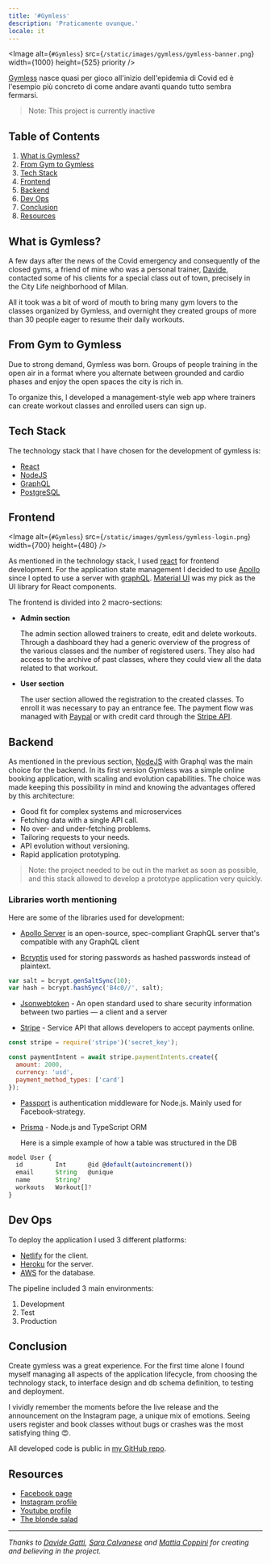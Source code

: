 ```yaml
---
title: '#Gymless'
description: 'Praticamente ovunque.'
locale: it
---
```


<Image
  alt={`#Gymless`}
  src={`/static/images/gymless/gymless-banner.png`}
  width={1000}
  height={525}
  priority
/>

[Gymless](https://www.facebook.com/Gymlessitalia/) nasce quasi per gioco all'inizio dell'epidemia di Covid ed è l'esempio più concreto di come andare avanti quando tutto sembra fermarsi.

> Note: This project is currently inactive

## Table of Contents

1.  [What is Gymless?](/projects/gymless#what-is-gymless)
2.  [From Gym to Gymless](/projects/gymless#from-gym-to-gymless)
3.  [Tech Stack](/projects/gymless#tech-stack)
4.  [Frontend](/projects/gymless#frontend)
5.  [Backend](/projects/gymless#backend)
6.  [Dev Ops](/projects/gymless#dev-ops)
7.  [Conclusion](/projects/gymless#conclusion)
8.  [Resources](/projects/gymless#resources)

## What is Gymless?

A few days after the news of the Covid emergency and consequently of the closed gyms, a friend of mine who was a personal trainer,
[Davide](https://www.instagram.com/davidegattitrainer/), contacted some of his clients for a special class out of town,
precisely in the City Life neighborhood of Milan.

All it took was a bit of word of mouth to bring many gym lovers to the classes
organized by Gymless, and overnight they created groups of more than 30 people eager to resume their daily workouts.

## From Gym to Gymless

Due to strong demand, Gymless was born. Groups of people training in the open air in a format where you alternate between grounded
and cardio phases and enjoy the open spaces the city is rich in.

To organize this, I developed a management-style web app where trainers can
create workout classes and enrolled users can sign up.

## Tech Stack

The technology stack that I have chosen for the development of gymless is:

- [React](https://it.reactjs.org/)
- [NodeJS](https://nodejs.org/it/)
- [GraphQL](https://graphql.org/)
- [PostgreSQL](https://www.postgresql.org/)

## Frontend

<Image
  alt={`#Gymless`}
  src={`/static/images/gymless/gymless-login.png`}
  width={700}
  height={480}
/>

As mentioned in the technology stack, I used [react](https://it.reactjs.org/) for frontend development.
For the application state management I decided to use [Apollo](https://www.apollographql.com/)
since I opted to use a server with [graphQL](https://graphql.org/). [Material UI](https://mui.com/) was my pick as the UI
library for React components.

The frontend is divided into 2 macro-sections:

- **Admin section**

  The admin section allowed trainers to create, edit and delete workouts. Through a dashboard they had a generic overview
  of the progress of the various classes and the number of registered users. They also had access to the archive of past classes,
  where they could view all the data related to that workout.

- **User section**

  The user section allowed the registration to the created classes.
  To enroll it was necessary to pay an entrance fee. The payment flow was managed with [Paypal](https://www.paypal.com/)
  or with credit card through the [Stripe API](https://stripe.com/).

## Backend

As mentioned in the previous section, [NodeJS](https://nodejs.org/it/) with Graphql was the main choice for the backend. In its first version Gymless
was a simple online booking application, with scaling and evolution capabilities.
The choice was made keeping this possibility in mind and knowing the advantages offered by this architecture:

- Good fit for complex systems and microservices
- Fetching data with a single API call.
- No over- and under-fetching problems.
- Tailoring requests to your needs.
- API evolution without versioning.
- Rapid application prototyping.

> Note: the project needed to be out in the market as soon as possible, and this stack allowed to develop a prototype application very quickly.

### Libraries worth mentioning

Here are some of the libraries used for development:

- [Apollo Server](https://www.apollographql.com/docs/apollo-server/)
  is an open-source, spec-compliant GraphQL server that's compatible with any GraphQL client

- [Bcryptjs](https://www.npmjs.com/package/bcryptjs)
  used for storing passwords as hashed passwords instead of plaintext.

```jsx
var salt = bcrypt.genSaltSync(10);
var hash = bcrypt.hashSync('B4c0//', salt);
```

- [Jsonwebtoken](https://www.npmjs.com/package/jsonwebtoken) -
  An open standard used to share security information between two parties — a client and a server

- [Stripe](https://stripe.com/) -
  Service API that allows developers to accept payments online.

```js
const stripe = require('stripe')('secret_key');

const paymentIntent = await stripe.paymentIntents.create({
  amount: 2000,
  currency: 'usd',
  payment_method_types: ['card']
});
```

- [Passport](https://www.passportjs.org/) is authentication middleware for Node.js. Mainly used for Facebook-strategy.

- [Prisma](https://www.prisma.io/) - Node.js and TypeScript ORM

  Here is a simple example of how a table was structured in the DB

```js
model User {
  id         Int      @id @default(autoincrement())
  email      String   @unique
  name       String?
  workouts   Workout[]?
}
```

## Dev Ops

To deploy the application I used 3 different platforms:

- [Netlify](https://www.netlify.com/) for the client.
- [Heroku](https://www.heroku.com/) for the server.
- [AWS](https://aws.amazon.com/it/rds/postgresql/) for the database.

The pipeline included 3 main environments:

1. Development
2. Test
3. Production

## Conclusion

Create gymless was a great experience. For the first time alone I found myself managing all aspects of
the application lifecycle, from choosing the technology stack, to interface design and db schema definition,
to testing and deployment.

I vividly remember the moments before the live release and the announcement on the Instagram page, a unique mix of
emotions. Seeing users register and book classes without bugs or crashes was the most satisfying thing 😍.

All developed code is public in [my GitHub repo](https://github.com/Lukapetro/gymless-server).

## Resources

- [Facebook page](https://www.facebook.com/Gymlessitalia/)
- [Instagram profile](https://www.instagram.com/gymlessitalia/?hl=it)
- [Youtube profile](https://www.youtube.com/channel/UCAnrqpeEJBwHj8VVE8b_YwA)
- [The blonde salad](https://theblondesalad.com/lifestyle/gymless-liniziativa-nata-per-provare-che-a-milano-non-si-ferma-nulla-nemmeno-il-workout/)

---

_Thanks to [Davide Gatti](https://www.instagram.com/davidegattitrainer/),
[Sara Calvanese](https://www.instagram.com/sara.calvanese_videomaker/) and
[Mattia Coppini](https://www.instagram.com/mattiacoppini21/?) for creating and believing in the project._
